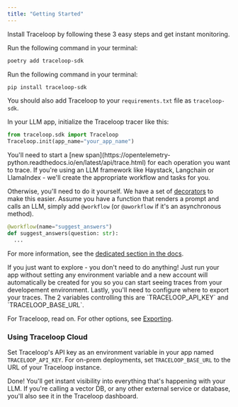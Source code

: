 ```yaml
---
title: "Getting Started"
---
```


Install Traceloop by following these 3 easy steps and get instant monitoring.

<Steps>
<Step title="Install the SDK">
<Tabs>
  <Tab title="Poetry">
  
  Run the following command in your terminal:

```bash
poetry add traceloop-sdk
```

  </Tab>
  <Tab title="Pip">
    Run the following command in your terminal:

```bash
pip install traceloop-sdk
```

You should also add Traceloop to your `requirements.txt` file as `traceloop-sdk`.

  </Tab>
</Tabs>
In your LLM app, initialize the Traceloop tracer like this:

```python
from traceloop.sdk import Traceloop
Traceloop.init(app_name="your_app_name")
```

</Step>
<Step title="Annotate your workflows">
You'll need to start a [new span](https://opentelemetry-python.readthedocs.io/en/latest/api/trace.html)
for each operation you want to trace. 
If you're using an LLM framework like Haystack, Langchain or LlamaIndex - 
we'll create the appropriate workflow and tasks for you.

Otherwise, you'll need to do it yourself.
We have a set of [decorators](/python-sdk/decorators) to make this easier.
Assume you have a function that renders a prompt and calls an LLM, simply add `@workflow` (or `@aworkflow` if
it's an asynchronous method).

```python
@workflow(name="suggest_answers")
def suggest_answers(question: str):
  ...
```

For more information, see the [dedicated section in the docs](/python-sdk/decorators).

</Step>
<Step title="Configure trace exporting">
<Tip>
  If you just want to explore - you don't need to do anything! Just run your app
  without setting any environment variable and a new account will automatically
  be created for you so you can start seeing traces from your developement
  environment.
</Tip>
Lastly, you'll need to configure where to export your traces.
The 2 variables controlling this are `TRACELOOP_API_KEY` and `TRACELOOP_BASE_URL`.

For Traceloop, read on. For other options, see [Exporting](/python-sdk/exporting).

### Using Traceloop Cloud

Set Traceloop's API key as an environment variable in your app named `TRACELOOP_API_KEY`.
For on-prem deployments, set `TRACELOOP_BASE_URL` to the URL of your Traceloop instance.

Done! You'll get instant visibility into everything that's happening with your LLM.
If you're calling a vector DB, or any other external service or database, you'll also see it in the Traceloop dashboard.

</Step>
</Steps>
